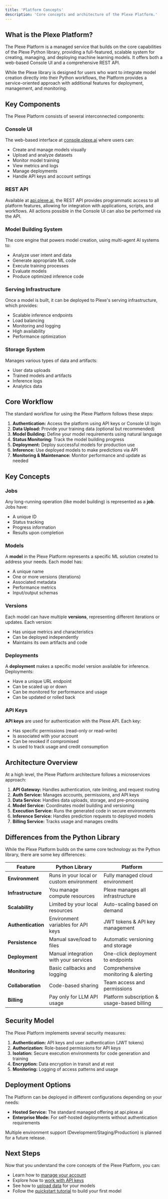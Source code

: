 ```yaml
---
title: 'Platform Concepts'
description: 'Core concepts and architecture of the Plexe Platform.'
---
```


## What is the Plexe Platform?

The Plexe Platform is a managed service that builds on the core capabilities of the Plexe Python library, providing a
full-featured, scalable system for creating, managing, and deploying machine learning models. It offers both a
web-based Console UI and a comprehensive REST API.

While the Plexe library is designed for users who want to integrate model creation directly into their Python
workflows, the Platform provides a service-oriented approach with additional features for deployment, management,
and monitoring.

## Key Components

The Plexe Platform consists of several interconnected components:

### Console UI

The web-based interface at [console.plexe.ai](https://console.plexe.ai) where users can:
- Create and manage models visually
- Upload and analyze datasets
- Monitor model training
- View metrics and logs
- Manage deployments
- Handle API keys and account settings

### REST API

Available at [api.plexe.ai](https://api.plexe.ai), the REST API provides programmatic access to all platform features, allowing for
integration with applications, scripts, and workflows. All actions possible in the Console UI can also be performed
via the API.

### Model Building System

The core engine that powers model creation, using multi-agent AI systems to:
- Analyze user intent and data
- Generate appropriate ML code
- Execute training processes
- Evaluate models 
- Produce optimized inference code

### Serving Infrastructure

Once a model is built, it can be deployed to Plexe's serving infrastructure, which provides:
- Scalable inference endpoints
- Load balancing
- Monitoring and logging
- High availability
- Performance optimization

### Storage System

Manages various types of data and artifacts:
- User data uploads
- Trained models and artifacts
- Inference logs
- Analytics data

## Core Workflow

The standard workflow for using the Plexe Platform follows these steps:

1. **Authentication:** Access the platform using API keys or Console UI login
2. **Data Upload:** Provide your training data (optional but recommended)
3. **Model Building:** Define your model requirements using natural language
4. **Status Monitoring:** Track the model building progress
5. **Deployment:** Deploy successful models for production use
6. **Inference:** Use deployed models to make predictions via API
7. **Monitoring & Maintenance:** Monitor performance and update as needed

## Key Concepts

### Jobs

Any long-running operation (like model building) is represented as a **job**. Jobs have:
- A unique ID
- Status tracking
- Progress information
- Results upon completion

### Models

A **model** in the Plexe Platform represents a specific ML solution created to address your needs. Each model has:
- A unique name
- One or more versions (iterations)
- Associated metadata
- Performance metrics
- Input/output schemas

### Versions

Each model can have multiple **versions**, representing different iterations or updates. Each version:
- Has unique metrics and characteristics
- Can be deployed independently
- Maintains its own artifacts and code

### Deployments

A **deployment** makes a specific model version available for inference. Deployments:
- Have a unique URL endpoint
- Can be scaled up or down
- Can be monitored for performance and usage
- Can be updated or rolled back

### API Keys

**API keys** are used for authentication with the Plexe API. Each key:
- Has specific permissions (read-only or read-write)
- Is associated with your account
- Can be revoked if compromised
- Is used to track usage and credit consumption

## Architecture Overview

At a high level, the Plexe Platform architecture follows a microservices approach:

1. **API Gateway:** Handles authentication, rate limiting, and request routing
2. **Auth Service:** Manages accounts, permissions, and API keys
3. **Data Service:** Handles data uploads, storage, and pre-processing
4. **Model Service:** Coordinates model building and versioning
5. **Execution Service:** Runs the generated code in secure environments
6. **Inference Service:** Handles prediction requests to deployed models
7. **Billing Service:** Tracks usage and manages credits

## Differences from the Python Library

While the Plexe Platform builds on the same core technology as the Python library, there are some key differences:

| Feature | Python Library | Platform |
| --- | --- | --- |
| **Environment** | Runs in your local or custom environment | Fully managed cloud environment |
| **Infrastructure** | You manage compute resources | Plexe manages all infrastructure |
| **Scalability** | Limited by your local resources | Auto-scaling based on demand |
| **Authentication** | Environment variables for API keys | JWT tokens & API key management |
| **Persistence** | Manual save/load to files | Automatic versioning and storage |
| **Deployment** | Manual integration with your services | One-click deployment to endpoints |
| **Monitoring** | Basic callbacks and logging | Comprehensive monitoring & alerting |
| **Collaboration** | Code-based sharing | Team access and permissions |
| **Billing** | Pay only for LLM API usage | Platform subscription & usage-based billing |

## Security Model

The Plexe Platform implements several security measures:

1. **Authentication:** API keys and user authentication (JWT tokens)
2. **Authorization:** Role-based permissions for API keys
3. **Isolation:** Secure execution environments for code generation and training
4. **Encryption:** Data encryption in transit and at rest
5. **Monitoring:** Logging of access patterns and usage

## Deployment Options

The Platform can be deployed in different configurations depending on your needs:

- **Hosted Service:** The standard managed offering at api.plexe.ai
- **Enterprise Mode:** For self-hosted deployments without authentication requirements

<Note>
Multiple environment support (Development/Staging/Production) is planned for a future release.
</Note>

## Next Steps

Now that you understand the core concepts of the Plexe Platform, you can:

- Learn how to [manage your account](/platform/how-to/manage_account)
- Explore how to [work with API keys](/platform/how-to/manage_api_keys)
- See how to [upload data](/platform/how-to/upload_data_api) for your models
- Follow the [quickstart tutorial](/platform/tutorials/quickstart_api) to build your first model